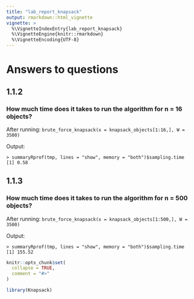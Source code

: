 ```yaml
---
title: "lab_report_knapsack"
output: rmarkdown::html_vignette
vignette: >
  %\VignetteIndexEntry{lab_report_knapsack}
  %\VignetteEngine{knitr::rmarkdown}
  %\VignetteEncoding{UTF-8}
---
```


# Answers to questions
## 1.1.2
### How much time does it takes to run the algorithm for n = 16 objects?
After running: `brute_force_knapsack(x = knapsack_objects[1:16,], W = 3500)`

Output:
```
> summaryRprof(tmp, lines = "show", memory = "both")$sampling.time
[1] 0.58
```
## 1.1.3
### How much time does it takes to run the algorithm for n = 500 objects?
After running: `brute_force_knapsack(x = knapsack_objects[1:500,], W = 3500)`

Output:
```
> summaryRprof(tmp, lines = "show", memory = "both")$sampling.time
[1] 155.52
```

```r
knitr::opts_chunk$set(
  collapse = TRUE,
  comment = "#>"
)
```

```r
library(Knapsack)
```

